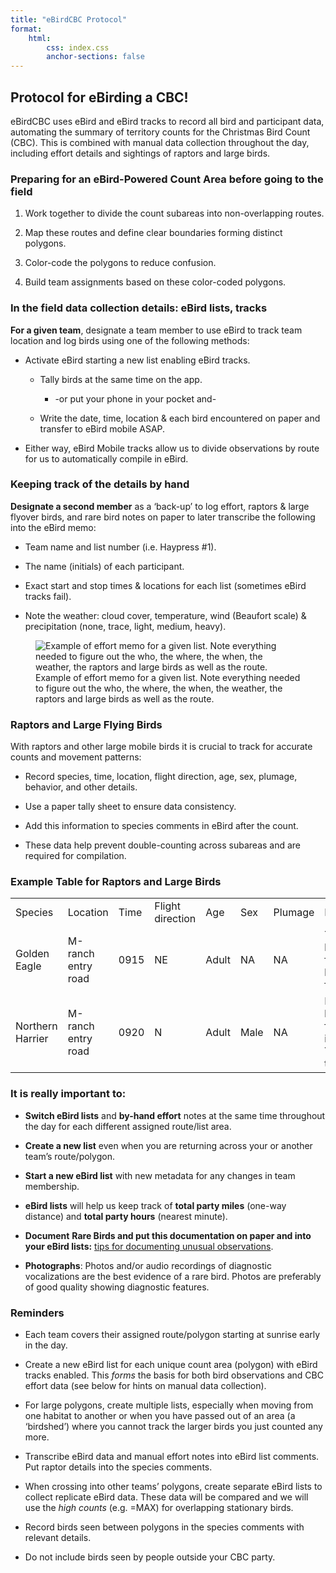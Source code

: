 ```yaml
---
title: "eBirdCBC Protocol"
format: 
    html:
        css: index.css
        anchor-sections: false
---
```


## Protocol for eBirding a CBC!

eBirdCBC uses eBird and eBird tracks to record all bird and participant data, automating the summary of territory counts for the Christmas Bird Count (CBC). This is combined with manual data collection throughout the day, including effort details and sightings of raptors and large birds.

### Preparing for an eBird-Powered Count Area before going to the field

1.  Work together to divide the count subareas into non-overlapping routes.

2.  Map these routes and define clear boundaries forming distinct polygons.

3.  Color-code the polygons to reduce confusion.

4.  Build team assignments based on these color-coded polygons.

### In the field data collection details: eBird lists, tracks

**For a given team**, designate a team member to use eBird to track team location and log birds using one of the following methods:

-   Activate eBird starting a new list enabling eBird tracks.

    -   Tally birds at the same time on the app.

        -   -or put your phone in your pocket and-

    -   Write the date, time, location & each bird encountered on paper and transfer to eBird mobile ASAP.

-   Either way, eBird Mobile tracks allow us to divide observations by route for us to automatically compile in eBird.

### Keeping track of the details by hand

**Designate a second member** as a 'back-up' to log effort, raptors & large flyover birds, and rare bird notes on paper to later transcribe the following into the eBird memo:

-   Team name and list number (i.e. Haypress #1).

-   The name (initials) of each participant. 

-   Exact start and stop times & locations for each list (sometimes eBird tracks fail).

-   Note the weather: cloud cover, temperature, wind (Beaufort scale) & precipitation (none, trace, light, medium, heavy).

![Example of effort memo for a given list. Note everything needed to figure out the who, the where, the when, the weather, the raptors and large birds as well as the route.](images/effortmemo.jpg)

### Raptors and Large Flying Birds

With raptors and other large mobile birds it is crucial to track for accurate counts and movement patterns:

-   Record species, time, location, flight direction, age, sex, plumage, behavior, and other details.

-   Use a paper tally sheet to ensure data consistency.

-   Add this information to species comments in eBird after the count.

-   These data help prevent double-counting across subareas and are required for compilation.

### Example Table for Raptors and Large Birds

|                  |                    |      |                  |       |      |         |                                               |
|------------------|--------------------|------|------------------|-------|------|---------|-----------------------------------------------|
| Species          | Location           | Time | Flight direction | Age   | Sex  | Plumage | Notes                                         |
| Golden Eagle     | M-ranch entry road | 0915 | NE               | Adult | NA   | NA      | This bird was flying high and fast.           |
| Northern Harrier | M-ranch entry road | 0920 | N                | Adult | Male | NA      | Harrying low flying into the Yellow territory |

### **It is really important to:**

-   **Switch eBird lists** and **by-hand effort** notes at the same time throughout the day for each different assigned route/list area.

-   **Create a new list** even when you are returning across your or another team's route/polygon.

-   **Start a new eBird list** with new metadata for any changes in team membership. 

-   **eBird lists** will help us keep track of **total party miles** (one-way distance) and **total party hours** (nearest minute).

-   **Document** **Rare Birds and put this documentation on paper and into your eBird lists:** [tips for documenting unusual observations](https://ebird.freshdesk.com/en/support/solutions/articles/48000803130).

-   **Photographs**: Photos and/or audio recordings of diagnostic vocalizations are the best evidence of a rare bird. Photos are preferably of good quality showing diagnostic features.

### Reminders

-   Each team covers their assigned route/polygon starting at sunrise early in the day.

-   Create a new eBird list for each unique count area (polygon) with eBird tracks enabled. This *forms* the basis for both bird observations and CBC effort data (see below for hints on manual data collection).

-   For large polygons, create multiple lists, especially when moving from one habitat to another or when you have passed out of an area (a 'birdshed') where you cannot track the larger birds you just counted any more.

-   Transcribe eBird data and manual effort notes into eBird list comments. Put raptor details into the species comments.

-   When crossing into other teams’ polygons, create separate eBird lists to collect replicate eBird data. These data will be compared and we will use the *high counts* (e.g. =MAX) for overlapping stationary birds.

-   Record birds seen between polygons in the species comments with relevant details.

-   Do not include birds seen by people outside your CBC party.
